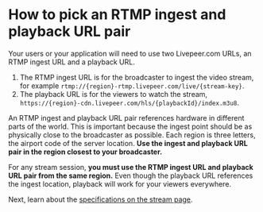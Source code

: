 
<DocsLayout>


# How to pick an RTMP ingest and playback URL pair

Your users or your application will need to use two Livepeer.com URLs, an RTMP ingest URL and a playback URL.

1. The RTMP ingest URL is for the broadcaster to ingest the video stream, for example `rtmp://{region}-rtmp.livepeer.com/live/{stream-key}`.
1. The playback URL is for the viewers to watch the stream, `https://{region}-cdn.livepeer.com/hls/{playbackId}/index.m3u8`.

An RTMP ingest and playback URL pair references hardware in different parts of the world. This is important because the ingest point should be as physically close to the broadcaster as possible. Each region is three letters, the airport code of the server location. 
**Use the ingest and playback URL pair in the region closest to your broadcaster.**

For any stream session, **you must use the RTMP ingest URL and playback URL pair from the same region.** Even though the playback URL references the ingest location, playback will work for your viewers everywhere.

Next, learn about the [specifications on the stream page](/docs/guides/dashboard/stream-page-specifications).


</DocsLayout>
